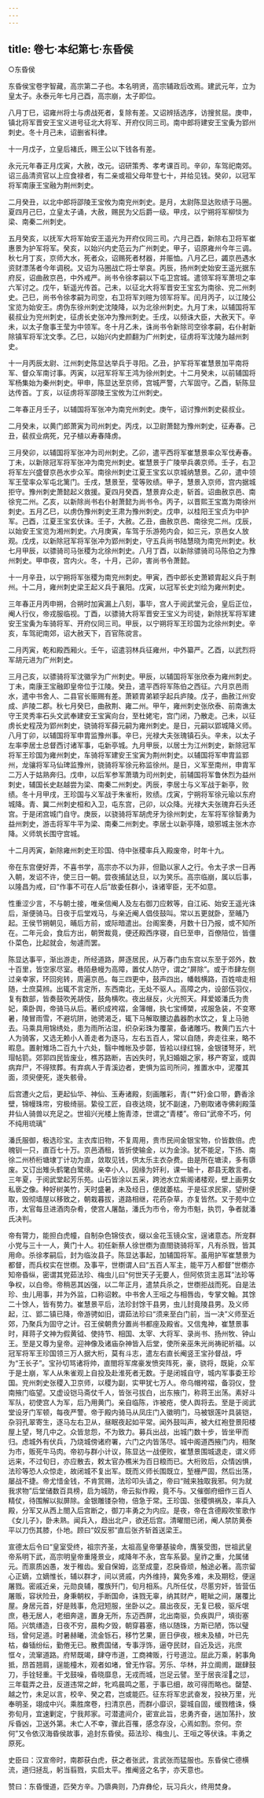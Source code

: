 ```yaml
---
---
---
```

title: 卷七·本纪第七·东昏侯
---

○东昏侯

东昏侯宝卷字智藏，高宗第二子也。本名明贤，高宗辅政后改焉。建武元年，立为皇太子。永泰元年七月己酉，高宗崩，太子即位。

八月丁巳，诏雍州将士与虏战死者，复除有差。又诏辨括选序，访搜贫屈。庚申，镇北将军晋安王宝义进号征北大将军、开府仪同三司。南中郎将建安王宝夤为郢州刺史。冬十月己未，诏删省科律。

十一月戊子，立皇后褚氏，赐王公以下钱各有差。

永元元年春正月戊寅，大赦，改元。诏研策秀、孝考课百司。辛卯，车驾祀南郊。诏三品清资官以上应食禄者，有二亲或祖父母年登七十，并给见钱。癸卯，以冠军将军南康王宝融为荆州刺史。

二月癸丑，以北中郎将邵陵王宝攸为南兖州刺史。是月，太尉陈显达败绩于马圈。夏四月己巳，立皇太子诵，大赦，赐民为父后爵一级。甲戌，以宁朔将军柳惔为梁、南秦二州刺史。

五月癸亥，以抚军大将军始安王遥光为开府仪同三司。六月己酉，新除右卫将军崔惠景为护军将军。癸亥，以始兴内史范云为广州刺史。甲子，诏原雍州今年三调。秋七月丁亥，京师大水，死者众，诏赐死者材器，并赈恤。八月乙巳，蠲京邑遇水资财漂荡者今年调税。又诏为马圈战亡将士举哀。丙辰，扬州刺史始安王遥光据东府反，诏曲赦京邑，中外戒严。尚书令徐孝嗣以下屯卫宫城。遣领军将军萧坦之率六军讨之。戊午，斩遥光传首。己未，以征北大将军晋安王宝玄为南徐、兖二州刺史。己巳，尚书令徐孝嗣为司空，右卫将军刘暄为领军将军。闰月丙子，以江陵公宝览为始安王。虏伪东徐州刺史沈陵降，以为北徐州刺史。九月丁未，以辅国将军裴叔业为兖州刺史，征虏长史张冲为豫州刺史。壬戌，以频诛大臣，大赦天下。辛未，以太子詹事王莹为中领军。冬十月乙未，诛尚书令新除司空徐孝嗣，右仆射新除镇军将军沈文季。乙巳，以始兴内史颜翻为广州刺史，征虏将军沈陵为越州刺史。

十一月丙辰太尉、江州刺史陈显达举兵于寻阳。乙丑，护军将军崔慧景加平南将军、督众军南讨事。丙寅，以冠军将军王鸿为徐州刺史。十二月癸未，以前辅国将军杨集始为秦州刺史。甲申，陈显达至京师，宫城严警，六军固守。乙酉，斩陈显达传首。丁亥，以征虏将军邵陵王宝攸为江州刺史。

二年春正月壬子，以辅国将军张冲为南兖州刺史。庚午，诏讨豫州刺史裴叔业。

二月癸未，以黄门郎萧寅为司州刺史。丙戌，以卫尉萧懿为豫州刺史，征寿春。己丑，裴叔业病死，兄子植以寿春降虏。

三月癸卯，以辅国将军张冲为司州刺史。乙卯，遣平西将军崔慧景率众军伐寿春。丁未，以新除冠军将军张冲为南兖州刺史。崔慧景于广陵举兵袭京师。壬子，右卫将军左兴盛督京邑水步众军。南徐州刺史江夏王宝玄以京城纳慧景。乙卯，遣中领军王莹率众军屯北篱门。壬戌，慧景至，莹等败绩。甲子，慧景入京师，宫内据城拒守。豫州刺史萧懿起义救援。夏四月癸酉，慧景弃众走，斩首。诏曲赦京邑、南徐兖二州。乙亥，以新除尚书右仆射萧懿为尚书令。丙子，以晋熙王宝嵩为南徐州刺史。五月乙巳，以虏伪豫州刺史王肃为豫州刺史。戊申，以桂阳王宝贞为中护军。己酉，江夏王宝玄伏诛。壬子，大赦。乙丑，曲赦京邑、南徐兖二州。戊辰，以始安王宝览为湘州刺史。六月庚寅，车驾于乐游苑内会，如三元，京邑女人放观。戊戌，以新除冠军将军张冲为郢州刺史，守五兵尚书陆慧晓为南兖州刺史。秋七月甲辰，以骠骑司马张稷为北徐州刺史。八月丁酉，以新除骠骑司马陈伯之为豫州刺史。甲申夜，宫内火。冬，十月，己卯，害尚书令萧懿。

十一月辛丑，以宁朔将军张稷为南兖州刺史。甲寅，西中郎长史萧颖胄起义兵于荆州。十二月，雍州刺史梁王起义兵于襄阳。戊寅，以冠军长史刘绘为雍州刺史。

三年春正月丙申朔，合朔时加寅漏上八刻，事毕，宫人于阅武堂元会，皇后正位，阉人行仪，帝戎服临视。丁酉，以骠骑大将军晋安王宝义为司徒，新除抚军将军建安王宝夤为车骑将军、开府仪同三司。甲辰，以宁朔将军王珍国为北徐州刺史。辛亥，车驾祀南郊，诏大赦天下，百官陈谠言。

二月丙寅，乾和殿西厢火。壬午，诏遣羽林兵征雍州，中外纂严。乙酉，以武烈将军胡元进为广州刺史。

三月己亥，以骠骑将军沈徽孚为广州刺史。甲辰，以辅国将军张欣泰为雍州刺史。丁未，南康王宝融即皇帝位于江陵。癸丑，遣平西将军陈伯之西征。六月京邑雨水，遣中书舍人、二县官长赈赐有差。萧颖胄弟颖孚起兵庐陵。戊子，曲赦江州安成、庐陵二郡。秋七月癸巳，曲赦荆、雍二州。甲午，雍州刺史张欣泰、前南谯太守王灵秀率石头文武奉建安王宝寅向台，至杜姥宅，宫门闭，乃散走。己未，以征虏长史程茂为郢州刺史，骁骑将军薛元嗣为雍州刺史。是日，元嗣以郢城降义师。八月丁卯，以辅国将军申胄监豫州事。辛巳，光禄大夫张瑰镇石头。辛未，以太子左率李居士总督西讨诸军事，屯新亭城。九月甲辰，以居士为江州刺史，新除冠军将军王珍国为雍州刺史，车骑将军建安王宝寅为荆州刺史。以辅国将军申胄监郢州，龙骧将军马仙琕监豫州，骁骑将军徐元称监徐州。是日，义军至南州，申胄军二万人于姑熟奔归。戊申，以后军参军萧璝为司州刺史，前辅国将军鲁休烈为益州刺史，辅国长史赵越尝为梁、南秦二州刺史。丙辰，李居士与义军战于新亭，败绩。冬十月甲戌，王珍国与义军战于朱雀桁，败绩。戊寅，宁朔将军徐元瑜以东府城降。青、冀二州刺史桓和入卫，屯东宫，己卯，以众降。光禄大夫张瑰弃石头还宫。于是闭宫城门自守。庚辰，以骁骑将军胡虎牙为徐州刺史，左军将军徐智勇为益州刺史，游击将军牛平为梁、南秦二州刺史。李居士以新亭降，琅邪城主张木亦降。义师筑长围守宫城。

十二月丙寅，新除雍州刺史王珍国、侍中张稷率兵入殿废帝，时年十九。

帝在东宫便好弄，不喜书学，高宗亦不以为非，但勖以家人之行。令太子求一日再入朝，发诏不许，使三日一朝。尝夜捕鼠达旦，以为笑乐。高宗临崩，属以后事，以隆昌为戒，曰“作事不可在人后”故委任群小，诛诸宰臣，无不如意。

性重涩少言，不与朝士接，唯亲信阉人及左右御刀应敕等，自江祏、始安王遥光诛后，渐便骑马。日夜于后堂戏马，与亲近阉人倡伎鼓叫。常以五更就卧，至晡乃起。王侯节朔朝见，晡后方前，或际暗遣出。台阁案奏，月数十日乃报，或不知所在。二年元会，食后方出，朝贺裁竟，便还殿西序寝，自巳至申，百僚陪位，皆僵仆菜色，比起就会，匆遽而罢。

陈显达事平，渐出游走，所经道路，屏逐居民，从万春门由东宫以东至于郊外，数十百里，皆空家尽室。巷陌悬幔为高障，置仗人防守，谓之“屏除”。或于市肆左侧过亲幸家，环回宛转，周遍京邑。每三四更中，鼓声四出，幡戟横路，百姓喧走相随，士庶莫辨。出辄不言定所，东西南北，无处不驱人。高障之内，设部伍羽仪，复有数部，皆奏鼓吹羌胡伎，鼓角横吹。夜出昼反，火光照天。拜爱姬潘氏为贵妃，乘卧舆，帝骑马从后。著织成袴褶，金簿帽，执七宝缚槊，戎服急装，不变寒暑，陵冒雨雪，不避坑阱，驰骋渴乏，辄下马解取腰边蠡器酌水饮之，复上马驰去。马乘具用锦绣处，患为雨所沾湿，织杂彩珠为覆蒙，备诸雕巧。教黄门五六十人为骑客，又选无赖小人善走者为逐马，左右五百人，常以自随，奔走往来，略不暇息。置射雉场二百九十六处，翳中帷帐及步鄣，皆袷以绿红锦，金银镂弩牙，玳瑁帖箭。郊郭四民皆废业，樵苏路断，吉凶失时，乳妇婚姻之家，移产寄室，或舆病弃尸，不得殡葬。有弃病人于青溪边者，吏惧为监司所问，推置水中，泥覆其面，须臾便死，遂失骸骨。

后宫遭火之后，更起仙华、神仙、玉寿诸殿，刻画雕彩，青{艹奸}金口带，麝香涂壁，锦幔珠帘，穷极绮丽。絷役工匠，自夜达晓，犹不副速，乃剔取诸寺佛刹殿藻井仙人骑兽以充足之。世祖兴光楼上施青漆，世谓之“青楼”。帝曰“武帝不巧，何不纯用琉璃”

潘氏服御，极选珍宝。主衣库旧物，不复周用，贵市民间金银宝物，价皆数倍。虎魄钏一只，直百七十万。京邑酒租，皆折使输金，以为金涂。犹不能足，下扬、南徐二州桥桁塘埭丁计功为直，敛取见钱，供太乐主衣杂费。由是所在塘渎，多有隳废。又订出雉头鹤氅白鹭缞。亲幸小人，因缘为奸利，课一输十，郡县无敢言者。三年夏，于阅武堂起芳乐苑。山石皆涂以五采，跨池水立紫阁诸楼观，壁上画男女私亵之像。种好树美竹，天时盛暑，未及经日，便就萎枯。于是征求民家，望树便取，毁彻墙屋以移致之，朝栽暮拔，道路相继，花药杂草，亦复皆然。又于苑中立市，太官每旦进酒肉杂肴，使宫人屠酤，潘氏为市令，帝为市魁，执罚，争者就潘氏决判。

帝有膂力，能担白虎幢，自制杂色锦伎衣，缀以金花玉镜众宝，逞诸意态。所宠群小党与三十一人，黄门十人。初任新蔡人徐世檦为直閤骁骑将军，凡有杀戮，皆其用命。杀徐孝嗣后，封为临汝县子。陈显达事起，加辅国将军。虽用护军崔慧景为都督，而兵权实在世檦。及事平，世檦谓人曰“五百人军主，能平万人都督”世檦亦知帝昏纵，密谓其党茹法珍、梅虫儿曰“何世天子无要人，但阿侬货主恶耳”法珍等争权，以白帝。帝稍恶其凶强，以二年正月，遣禁兵杀之，世檦拒战而死。自是法珍、虫儿用事，并为外监，口称诏敕。中书舍人王咺之与相唇齿，专掌文翰。其馀二十馀人，皆有势力。崔慧景平后，法珍封馀干县男，虫儿封竟陵县男。及义师起，江、郢二镇已降，帝游骋如旧，谓茹法珍曰“须来至白门前，当一决”义师至近郊，乃聚兵为固守之计。召王侯朝贵分置尚书都座及殿省。又信鬼神，崔慧景事时，拜蒋子文神为假黄钺、使持节、相国、太宰、大将军、录尚书、扬州牧、钟山王。至是又尊为皇帝。迎神像及诸庙杂神皆入后堂，使所亲巫朱光尚祷祀祈福。以冠军将军王珍国领三万人据大桁，莫有斗志，遣左右直长阉竖王宝孙督战，呼为“王长子”。宝孙切骂诸将帅，直閤将军席豪发愤突阵死，豪，骁将，既毙，众军于是土崩，军人从朱雀观上自投及赴淮死者无数。于是闭城自守，城内军事委王珍国。兖州刺史张稷入卫京师，以稷为副，实甲犹七万人。帝乌帽袴褶，备羽仪，登南掖门临望。又虚设铠马斋仗千人，皆张弓拔白，出东掖门，称蒋王出荡。素好斗军队，初使宫人为军，后乃用黄门。亲自临陈，诈被疮，使人舆将去。至是于阅武堂设牙门军顿，每夜严警。帝于殿内骑马从凤庄门入徽明门，马被银莲叶具装铠，杂羽孔翠寄生，逐马左右卫从，昼眠夜起如平常。闻外鼓叫声，被大红袍登景阳楼屋上望，弩几中之。众皆怠怨，不为致力。募兵出战，出城门数十步，皆坐甲而归。虑城外有伏兵，乃烧城傍诸府署，六门之内皆荡尽。城中阁道西掖门内，相聚为市，贩死牛马肉。帝初与群小计议，陈显达一战便败，崔慧景围城退走，谓义师远来，不过旬日，亦应散去，敕太官办樵米为百日粮而已。大桁败后，众情凶惧，法珍等恐人众惊走，故闭城不复出军。既而义师长围既立，堑栅严固，然后出荡，屡战不捷。帝尤惜金钱，不肯赏赐，法珍叩头请之，帝曰“贼来独取我邪。何为就我求物”后堂储数百具榜，启为城防，帝云拟作殿，竟不与。又催御府细作三百人精仗，待围解以拟屏除。金银雕镂杂物，倍急于常。王珍国、张稷惧祸及，率兵入殿，分军又从西上閤入后宫断之，御刀丰勇之为内应。是夜，帝在含德殿吹笙歌作《女儿子》，卧未熟。闻兵入，趋出北户，欲还后宫。清曜閤已闭，阉人禁防黄泰平以刀伤其膝，仆地。顾曰“奴反邪”直后张齐斩首送梁王。

宣德太后令曰“皇室受终，祖宗齐圣，太祖高皇帝肇基骏命，膺箓受图，世祖武皇帝系明下武，高宗明皇帝重隆景业，咸降年不永，宫车系晏。皇祚之重，允属储元。而禀质凶愚，发于稚齿。爰自保姆，迄至成童，忍戾昏顽，触途必著。高宗留心正嫡，立嫡惟长，辅以群才，间以贤戚，内外维持，冀免多难，未及期稔，便逞屠戮。密戚近亲，元勋良辅，覆族歼门，旬月相系。凡所任仗，尽慝穷奸，皆营伍屠贩，容状险丑，身秉朝权，手断国命，诛戮无辜，纳其财产，睚眦之间，屠覆比屋。身居元首，好是贱事，危冠短服，坐卧以之。晨出夜反，无复已极，驱斥氓庶，巷无居人，老细奔遑，置身无所，东迈西屏，北出南驱，负疾舆尸，填街塞陌。兴筑缮造，日夜不穷，晨构夕毁，朝穿暮塞，络以随珠，方斯已陋，饰以璧珰，曾何足道。时暑赫曦，流金铄石，移竹艺果，匪日伊夜，根未及植，叶已先枯，畚锸纷纭，勤倦无已。散费国储，专事浮饰，逼夺民财，自近及远，兆庶恇々，流窜道路。府帑既竭，肆夺市道，工商裨贩，行号道泣。屈此万乘，躬事角抵，昂首翘肩，逞能橦木，观者如堵，曾无怍容。芳乐、华林，并立阛阓，踞肆鼓刀，手铨轻重。干戈鼓噪，昏晓靡息，无戎而城，岂足云譬。至于居丧淫之愆，三年载弄之丑，反道违常之衅，牝鸡晨鸣之慝，于事已细，故可得而略也。罄楚、越之竹，未足以言，校辛、癸之君，岂或能匹。征东将军忠武奋发，投袂万里，光奉明圣，翊成中兴。乘胜席卷，扫清京邑，而群小靡识，婴城自固，缓戮稽诛，倏弥旬月，宜速剿定，宁我邦家。可潜遣间介，密宣此旨，忠勇齐奋，遄加荡扑，放斥昏凶，卫送外第。未亡人不幸，骤此百罹，感念存没，心焉如割。奈何。奈何”又令依汉海昏侯故事，追封东昏侯。茹法珍、梅虫儿、王咺之等伏诛。丰勇之原死。

史臣曰：汉宣帝时，南郡获白虎，获之者张武，言武张而猛服也。东昏侯亡德横流，道归拯乱，躬当翦戮，实启太平。推阉竖之名字，亦天意也。

赞曰：东昏慢道，匹癸方辛。乃隳典则，乃弃彝伦，玩习兵火，终用焚身。

